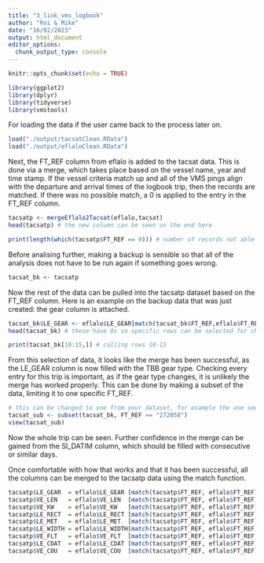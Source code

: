 ```yaml
---
title: "3_link_vms_logbook"
author: "Roi & Mike"
date: "16/02/2023"
output: html_document
editor_options: 
  chunk_output_type: console
---
```


```r
knitr::opts_chunk$set(echo = TRUE)
```

```r
library(ggplot2)
library(dplyr)
library(tidyverse)
library(vmstools)
```

For loading the data if the user came back to the process later on.

```r
load("./output/tacsatClean.RData")
load("./output/eflaloClean.RData")
```

Next, the FT_REF column from eflalo is added to the tacsat data. This is done via a merge, which takes place based on the vessel name, year and time stamp. If the vessel criteria match up and all of the VMS pings align with the departure and arrival times of the logbook trip, then the records are matched. If there was no possible match, a 0 is applied to the entry in the FT_REF column.

```r
tacsatp <- mergeEflalo2Tacsat(eflalo,tacsat)
head(tacsatp) # the new column can be seen on the end here

print(length(which(tacsatp$FT_REF == 0))) # number of records not able to link
```

Before analising further, making a backup is sensible so that all of the analysis does not have to be run again if something goes wrong.

```r
tacsat_bk <- tacsatp
```

Now the rest of the data can be pulled into the tacsatp dataset based on the FT_REF column. Here is an example on the backup data that was just created: the gear column is attached.

```r
tacsat_bk$LE_GEAR <- eflalo$LE_GEAR[match(tacsat_bk$FT_REF,eflalo$FT_REF)]
head(tacsat_bk) # these have 0s so specific rows can be selected for checking the work

print(tacsat_bk[10:15,]) # calling rows 10-15
```

From this selection of data, it looks like the merge has been successful, as the LE_GEAR column is now filled with the TBB gear type. Checking every entry for this trip is important, as if the gear type changes, it is unlikely the merge has worked properly. This can be done by making a subset of the data, limiting it to one specific FT_REF.

```r
# this can be changed to one from your dataset, for example the one seen in the console as a result of the previous print statement
tacsat_sub <- subset(tacsat_bk, FT_REF == "272058")
view(tacsat_sub)
```

Now the whole trip can be seen. Further confidence in the merge can be gained from the SI_DATIM column, which should be filled with consecutive or similar days.

Once comfortable with how that works and that it has been successful, all the columns can be merged to the tacsatp data using the match function.

```r
tacsatp$LE_GEAR  = eflalo$LE_GEAR [match(tacsatp$FT_REF, eflalo$FT_REF)]
tacsatp$VE_LEN   = eflalo$VE_LEN  [match(tacsatp$FT_REF, eflalo$FT_REF)]
tacsatp$VE_KW    = eflalo$VE_KW   [match(tacsatp$FT_REF, eflalo$FT_REF)]
tacsatp$LE_RECT  = eflalo$LE_RECT [match(tacsatp$FT_REF, eflalo$FT_REF)]
tacsatp$LE_MET   = eflalo$LE_MET  [match(tacsatp$FT_REF, eflalo$FT_REF)]
tacsatp$LE_WIDTH = eflalo$LE_WIDTH[match(tacsatp$FT_REF, eflalo$FT_REF)]
tacsatp$VE_FLT   = eflalo$VE_FLT  [match(tacsatp$FT_REF, eflalo$FT_REF)]
tacsatp$LE_CDAT  = eflalo$LE_CDAT [match(tacsatp$FT_REF, eflalo$FT_REF)]
tacsatp$VE_COU   = eflalo$VE_COU  [match(tacsatp$FT_REF, eflalo$FT_REF)]
```



